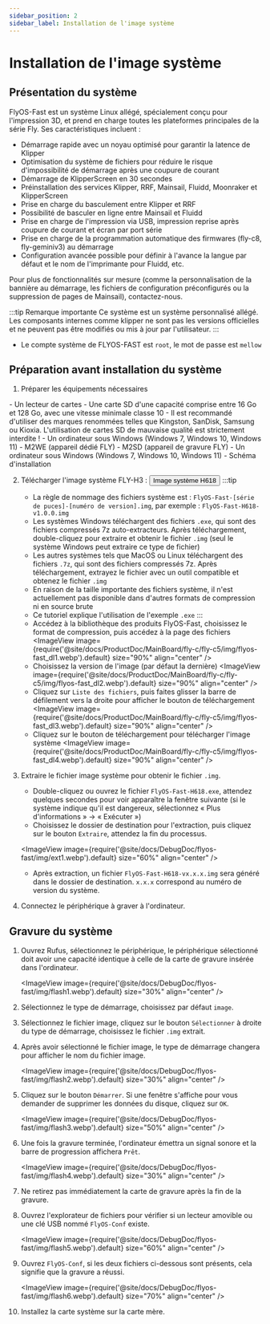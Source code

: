 ```yaml
---
sidebar_position: 2
sidebar_label: Installation de l'image système
---
```



# Installation de l'image système

## Présentation du système
FlyOS-Fast est un système Linux allégé, spécialement conçu pour l'impression 3D, et prend en charge toutes les plateformes principales de la série Fly. Ses caractéristiques incluent :

- Démarrage rapide avec un noyau optimisé pour garantir la latence de Klipper
- Optimisation du système de fichiers pour réduire le risque d'impossibilité de démarrage après une coupure de courant
- Démarrage de KlipperScreen en 30 secondes
- Préinstallation des services Klipper, RRF, Mainsail, Fluidd, Moonraker et KlipperScreen
- Prise en charge du basculement entre Klipper et RRF
- Possibilité de basculer en ligne entre Mainsail et Fluidd
- Prise en charge de l'impression via USB, impression reprise après coupure de courant et écran par port série
- Prise en charge de la programmation automatique des firmwares (fly-c8, fly-geminiv3) au démarrage
- Configuration avancée possible pour définir à l'avance la langue par défaut et le nom de l'imprimante pour Fluidd, etc.

Pour plus de fonctionnalités sur mesure (comme la personnalisation de la bannière au démarrage, les fichiers de configuration préconfigurés ou la suppression de pages de Mainsail), contactez-nous.

:::tip Remarque importante
Ce système est un système personnalisé allégé. Les composants internes comme klipper ne sont pas les versions officielles et ne peuvent pas être modifiés ou mis à jour par l'utilisateur.
:::

- Le compte système de FLYOS-FAST est `root`, le mot de passe est `mellow`


## Préparation avant installation du système

1. Préparer les équipements nécessaires

<Tabs>
    <TabItem value="usb" label="Si vous utilisez une carte SD pour démarrer le système, préparez les équipements suivants" default>
        - Un lecteur de cartes
        - Une carte SD d'une capacité comprise entre 16 Go et 128 Go, avec une vitesse minimale classe 10
        - Il est recommandé d'utiliser des marques renommées telles que Kingston, SanDisk, Samsung ou Kioxia. L'utilisation de cartes SD de mauvaise qualité est strictement interdite !
        - Un ordinateur sous Windows (Windows 7, Windows 10, Windows 11)
    </TabItem>
    <TabItem value="can" label="Si vous utilisez M2WE pour démarrer le système, préparez les équipements suivants">
        - M2WE (appareil dédié FLY)
        - M2SD (appareil de gravure FLY)
        - Un ordinateur sous Windows (Windows 7, Windows 10, Windows 11)
        - Schéma d'installation
            <ImageView image={require('@site/docs/General/fly-os/img/m2sd/m2sd-1.webp').default} size="90%" align="center" />
    </TabItem>
</Tabs>


2. Télécharger l'image système FLY-H3 : <Button variant="contained" disableElevation component="a" rel="noopener" href="https://g-ofpa1390.coding.net/public-artifacts/3D-Printers/flyos-fast/packages">Image système H618</Button>
    :::tip
    - La règle de nommage des fichiers système est : `FlyOS-Fast-[série de puces]-[numéro de version].img`, par exemple : `FlyOS-Fast-H618-v1.0.0.img`
    - Les systèmes Windows téléchargent des fichiers `.exe`, qui sont des fichiers compressés 7z auto-extracteurs. Après téléchargement, double-cliquez pour extraire et obtenir le fichier `.img` (seul le système Windows peut extraire ce type de fichier)
    - Les autres systèmes tels que MacOS ou Linux téléchargent des fichiers `.7z`, qui sont des fichiers compressés 7z. Après téléchargement, extrayez le fichier avec un outil compatible et obtenez le fichier `.img`
    - En raison de la taille importante des fichiers système, il n'est actuellement pas disponible dans d'autres formats de compression ni en source brute
    - Ce tutoriel explique l'utilisation de l'exemple `.exe`
    :::
    - Accédez à la bibliothèque des produits FlyOS-Fast, choisissez le format de compression, puis accédez à la page des fichiers
    <ImageView image={require('@site/docs/ProductDoc/MainBoard/fly-c/fly-c5/img/flyos-fast_dl1.webp').default} size="90%" align="center" />
    - Choisissez la version de l'image (par défaut la dernière)
    <ImageView image={require('@site/docs/ProductDoc/MainBoard/fly-c/fly-c5/img/flyos-fast_dl2.webp').default} size="90%" align="center" />
    - Cliquez sur `Liste des fichiers`, puis faites glisser la barre de défilement vers la droite pour afficher le bouton de téléchargement
    <ImageView image={require('@site/docs/ProductDoc/MainBoard/fly-c/fly-c5/img/flyos-fast_dl3.webp').default} size="90%" align="center" />
    - Cliquez sur le bouton de téléchargement pour télécharger l'image système
    <ImageView image={require('@site/docs/ProductDoc/MainBoard/fly-c/fly-c5/img/flyos-fast_dl4.webp').default} size="90%" align="center" />


3. Extraire le fichier image système pour obtenir le fichier `.img`.
    - Double-cliquez ou ouvrez le fichier `FlyOS-Fast-H618.exe`, attendez quelques secondes pour voir apparaître la fenêtre suivante (si le système indique qu'il est dangereux, sélectionnez « Plus d'informations » -> « Exécuter »)
    - Choisissez le dossier de destination pour l'extraction, puis cliquez sur le bouton `Extraire`, attendez la fin du processus.
    
    <ImageView image={require('@site/docs/DebugDoc/flyos-fast/img/ext1.webp').default} size="60%" align="center" />

    - Après extraction, un fichier `FlyOS-Fast-H618-vx.x.x.img` sera généré dans le dossier de destination. `x.x.x` correspond au numéro de version du système.


4. Connectez le périphérique à graver à l'ordinateur.


## Gravure du système

1. Ouvrez Rufus, sélectionnez le périphérique, le périphérique sélectionné doit avoir une capacité identique à celle de la carte de gravure insérée dans l'ordinateur.

    <ImageView image={require('@site/docs/DebugDoc/flyos-fast/img/flash1.webp').default} size="30%" align="center" />

2. Sélectionnez le type de démarrage, choisissez par défaut `image`.
3. Sélectionnez le fichier image, cliquez sur le bouton `Sélectionner` à droite du type de démarrage, choisissez le fichier `.img` extrait.
4. Après avoir sélectionné le fichier image, le type de démarrage changera pour afficher le nom du fichier image.

    <ImageView image={require('@site/docs/DebugDoc/flyos-fast/img/flash2.webp').default} size="30%" align="center" />

5. Cliquez sur le bouton `Démarrer`. Si une fenêtre s'affiche pour vous demander de supprimer les données du disque, cliquez sur `OK`.

    <ImageView image={require('@site/docs/DebugDoc/flyos-fast/img/flash3.webp').default} size="50%" align="center" />

6. Une fois la gravure terminée, l'ordinateur émettra un signal sonore et la barre de progression affichera `Prêt`.

    <ImageView image={require('@site/docs/DebugDoc/flyos-fast/img/flash4.webp').default} size="30%" align="center" />

7. Ne retirez pas immédiatement la carte de gravure après la fin de la gravure.
8. Ouvrez l'explorateur de fichiers pour vérifier si un lecteur amovible ou une clé USB nommé `FlyOS-Conf` existe.

    <ImageView image={require('@site/docs/DebugDoc/flyos-fast/img/flash5.webp').default} size="60%" align="center" />

9. Ouvrez `FlyOS-Conf`, si les deux fichiers ci-dessous sont présents, cela signifie que la gravure a réussi.

    <ImageView image={require('@site/docs/DebugDoc/flyos-fast/img/flash6.webp').default} size="70%" align="center" />

10. Installez la carte système sur la carte mère.
